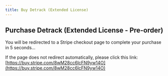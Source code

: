 ```yaml
---
title: Buy Detrack (Extended License)
---
```



<Head>
  <meta httpEquiv="refresh" content="5; url='https://buy.stripe.com/8wM28cc6lcFN9yw14O'" />
</Head>

## Purchase Detrack (Extended License - Pre-order)

You will be redirected to a Stripe checkout page to complete your purchase in 5 seconds...

If the page does not redirect automatically, please click this link: [https://buy.stripe.com/8wM28cc6lcFN9yw14O](https://buy.stripe.com/8wM28cc6lcFN9yw14O)
